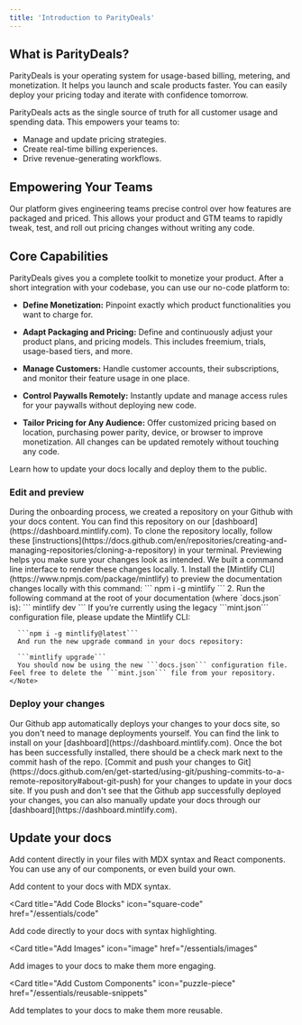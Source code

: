 ```yaml
---
title: 'Introduction to ParityDeals'
---
```


## What is ParityDeals?

ParityDeals is your operating system for usage-based billing, metering, and monetization. It helps you launch and scale products faster. You can easily deploy your pricing today and iterate with confidence tomorrow.

ParityDeals acts as the single source of truth for all customer usage and spending data. This empowers your teams to:

- Manage and update pricing strategies.
- Create real-time billing experiences.
- Drive revenue-generating workflows.

## Empowering Your Teams

Our platform gives engineering teams precise control over how features are packaged and priced. This allows your product and GTM teams to rapidly tweak, test, and roll out pricing changes without writing any code.


## Core Capabilities

ParityDeals gives you a complete toolkit to monetize your product. After a short integration with your codebase, you can use our no-code platform to:

- **Define Monetization:** Pinpoint exactly which product functionalities you want to charge for.

- **Adapt Packaging and Pricing:** Define and continuously adjust your product plans, and pricing models. This includes freemium, trials, usage-based tiers, and more.

- **Manage Customers:** Handle customer accounts, their subscriptions, and monitor their feature usage in one place.

- **Control Paywalls Remotely:** Instantly update and manage access rules for your paywalls without deploying new code.

- **Tailor Pricing for Any Audience:** Offer customized pricing based on location, purchasing power parity, device, or browser to improve monetization. All changes can be updated remotely without touching any code.

Learn how to update your docs locally and deploy them to the public.

### Edit and preview

<AccordionGroup>
  <Accordion icon="github" title="Clone your docs locally">
    During the onboarding process, we created a repository on your Github with
    your docs content. You can find this repository on our
    [dashboard](https://dashboard.mintlify.com). To clone the repository
    locally, follow these
    [instructions](https://docs.github.com/en/repositories/creating-and-managing-repositories/cloning-a-repository)
    in your terminal.
  </Accordion>
  <Accordion icon="rectangle-terminal" title="Preview changes">
    Previewing helps you make sure your changes look as intended. We built a
    command line interface to render these changes locally. 
    1. Install the
    [Mintlify CLI](https://www.npmjs.com/package/mintlify) to preview the
    documentation changes locally with this command: ``` npm i -g mintlify ```
    2. Run the following command at the root of your documentation (where
    `docs.json` is): ``` mintlify dev ```
    <Note>
      If you’re currently using the legacy ```mint.json``` configuration file, please update the Mintlify CLI:


      ```npm i -g mintlify@latest```
      And run the new upgrade command in your docs repository:

      ```mintlify upgrade```
      You should now be using the new ```docs.json``` configuration file. Feel free to delete the ```mint.json``` file from your repository.
    </Note>
  </Accordion>
</AccordionGroup>

### Deploy your changes

<AccordionGroup>

<Accordion icon="message-bot" title="Install our Github app">
  Our Github app automatically deploys your changes to your docs site, so you
  don't need to manage deployments yourself. You can find the link to install on
  your [dashboard](https://dashboard.mintlify.com). Once the bot has been
  successfully installed, there should be a check mark next to the commit hash
  of the repo.
</Accordion>
<Accordion icon="rocket" title="Push your changes">
  [Commit and push your changes to
  Git](https://docs.github.com/en/get-started/using-git/pushing-commits-to-a-remote-repository#about-git-push)
  for your changes to update in your docs site. If you push and don't see that
  the Github app successfully deployed your changes, you can also manually
  update your docs through our [dashboard](https://dashboard.mintlify.com).
</Accordion>

</AccordionGroup>

## Update your docs

Add content directly in your files with MDX syntax and React components. You can use any of our components, or even build your own.

<CardGroup>

<Card title="Add Content With MDX" icon="file" href="/essentials/markdown">
  Add content to your docs with MDX syntax.
</Card>

<Card
  title="Add Code Blocks"
  icon="square-code"
  href="/essentials/code"
>
  Add code directly to your docs with syntax highlighting.
</Card>

<Card
  title="Add Images"
  icon="image"
  href="/essentials/images"
>
  Add images to your docs to make them more engaging.
</Card>

<Card
  title="Add Custom Components"
  icon="puzzle-piece"
  href="/essentials/reusable-snippets"
>
  Add templates to your docs to make them more reusable.
</Card>

</CardGroup>
